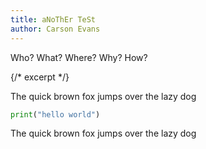 ```yaml
---
title: aNoThEr TeSt
author: Carson Evans
---
```


Who? What? Where? Why? How?

{/* excerpt */}

The quick brown fox jumps over the lazy dog

```py
print("hello world")
```

The quick brown fox jumps over the lazy dog

